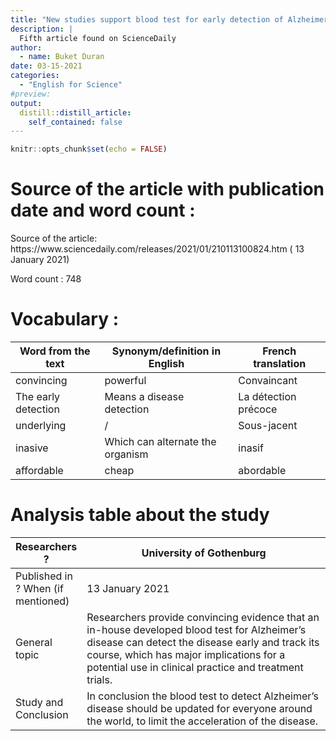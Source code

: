 ```yaml
---
title: "New studies support blood test for early detection of Alzheimer’s disease."
description: |
  Fifth article found on ScienceDaily
author:
  - name: Buket Duran
date: 03-15-2021
categories: 
  - "English for Science"
#preview:
output:
  distill::distill_article:
    self_contained: false
---
```


```r
knitr::opts_chunk$set(echo = FALSE)
```
# Source of the article with publication date and word count :  
Source of the article: 
https://www.sciencedaily.com/releases/2021/01/210113100824.htm ( 13 January 2021) 
 
Word count : 748 

# Vocabulary :  
| Word from the text    | Synonym/definition in English     | French translation     |
|-----------------------|-----------------------------------|------------------------|
| convincing            | powerful                          | Convaincant            |
| The early detection   |  Means a disease detection        | La détection précoce   |
| underlying            | /                                 | Sous-jacent            |
| inasive               | Which can alternate the organism  | inasif                 |
| affordable            | cheap                             | abordable              |

# Analysis table about the study

| Researchers ?                      | University of Gothenburg                                                                                                                                                                                                                             |
|------------------------------------|------------------------------------------------------------------------------------------------------------------------------------------------------------------------------------------------------------------------------------------------------|
| Published in ? When (if mentioned) | 13 January 2021                                                                                                                                                                                                                                      |
| General topic                      | Researchers provide convincing evidence that an in-house developed blood test for Alzheimer's disease can detect the disease early and track its course, which has major implications for a potential use in clinical practice and treatment trials. |
| Study and Conclusion               | In conclusion the blood test to detect Alzheimer’s disease should be updated for everyone around the world, to limit the acceleration of the disease.                                                                                                |
